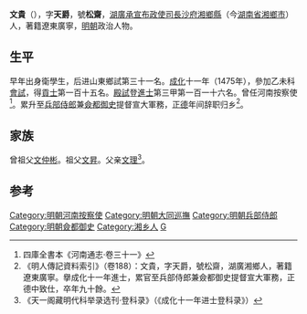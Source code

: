 '''文貴'''（{{bd|1449年||1538年||catIdx=W}}），字'''天爵'''，號'''松齋'''，[[湖廣承宣布政使司|湖廣承宣布政使司]][[長沙府|長沙府]][[湘鄉縣|湘鄉縣]]（今[[湖南省|湖南省]][[湘鄉市|湘鄉市]]）人，著籍遼東廣寧，[[明朝|明朝]]政治人物。

==生平==
早年出身衛學生，后进山東鄉試第三十一名。[[成化|成化]]十一年（1475年），參加乙未科[[會試|會試]]，得[[貢士|貢士]]第一百十五名。[[殿試|殿試]]登[[進士|進士]]第三甲第一百一十六名。曾任河南按察使<ref>四庫全書本《河南通志·卷三十一》</ref>。累升至[[兵部侍郎|兵部侍郎]]兼[[僉都御史|僉都御史]]提督宣大軍務，[[正德_(明朝)|正德]]年间辞职归乡<ref>《明人傳記資料索引》（卷188）：文貴，字天爵，號松齋，湖廣湘鄉人，著籍遼東廣寧。擧成化十一年進士，累官至兵部侍郎兼僉都御史提督宣大軍務，正德中致仕，卒年九十餘。</ref>。

==家族==
曾祖父[[文仲彬|文仲彬]]。祖父[[文昇|文昇]]。父亲[[文理|文理]]<ref>《天一阁藏明代科举录选刊·登科录》（《成化十一年进士登科录》）</ref>。

==参考==
{{reflist}}
{{明朝人物小作品}}
{{成化十一年乙未科殿試金榜}}
{{DEFAULTSORT:Wen文}}
[[Category:明朝河南按察使|Category:明朝河南按察使]]
[[Category:明朝大同巡撫|Category:明朝大同巡撫]]
[[Category:明朝兵部侍郎|Category:明朝兵部侍郎]]
[[Category:明朝僉都御史|Category:明朝僉都御史]]
[[Category:湘乡人|Category:湘乡人]]
[[Category:文姓|G]]